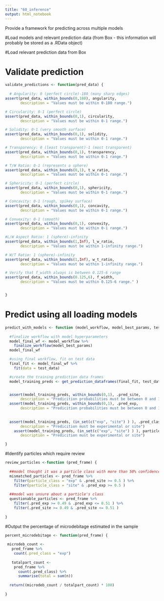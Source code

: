 ```yaml
---
title: "60_inference"
output: html_notebook
---
```


Provide a framework for predicting across multiple models


#Load models and relevant prediction data (from Box - this information will probably be stored as a .RData object)

#Load relevant prediction data from Box

# Validate prediction 
```r

validate_predictions <- function(pred_data) {
  
  # Angularity: 0 (perfect circle)-180 (many sharp edges)
assert(pred_data, within_bounds(0,180), angularity, 
       description = "Values must be within 0-180 range.")

# Circularity: 0-1 (perfect circle)
assert(pred_data, within_bounds(0,1), circularity,
       description = "Values must be within 0-1 range.")

# Solidity: 0-1 (very smooth surface)
assert(pred_data, within_bounds(0,1), solidity,
       description = "Values must be within 0-1 range.")

# Transparency: 0 (least transparent)-1 (most transparent)
assert(pred_data, within_bounds(0,1), transparency,
       description = "Values must be within 0-1 range.")

# T/W Ratio: 0-1 (represents a sphere)
assert(pred_data, within_bounds(0,1), t_w_ratio,
       description = "Values must be within 0-1 range.")

# Sphericity: 0-1 (perfect circle)
assert(pred_data, within_bounds(0,1), sphericity,
       description = "Values must be within 0-1 range.")

# Concavity: 0-1 (rough, spikey surface)
assert(pred_data, within_bounds(0,1), concavity,
       description = "Values must be within 0-1 range.")

# Convexity: 0-1 (smooth)
assert(pred_data, within_bounds(0,1), convexity,
       description = "Values must be within 0-1 range.")

#L/W Aspect Ratio: 1 (sphere)-infinity
assert(pred_data, within_bounds(1,Inf), l_w_ratio,
       description = "Values must be within 1-infinity range.")

# W/T Ratio: 1 (sphere)-infinity
assert(pred_data, within_bounds(1,Inf), w_t_ratio,
       description = "Values must be within 1-infinity range.")

# Verify that f_width always is between 0.125-6 range
assert(pred_data, within_bounds(0.125,6), f_width,
       description = "Values must be within 0.125-6 range." )


}

```

# Predict using all loading models

```r

predict_with_models <- function (model_workflow, model_best_params, test_data) {
  
  #finalize workflow with model hyperparameters
  model_final_wf <- model_workflow %>%
    finalize_workflow(model_best_params)
  model_final_wf

  #using final workflow, fit on test data
  final_fit <- model_final_wf %>%
    fit(data = test_data)

  #create the training prediction data frames
  model_training_preds <- get_prediction_dataframes(final_fit, test_data)


  assert(model_training_preds, within_bounds(0,1), .pred_site, 
       description = "Predicition probabilities must be between 0 and 1")
  assert(model_training_preds, within_bounds(0,1), .pred_exp, 
       description = "Predicition probabilities must be between 0 and 1")
  
  
  assert(model_training_preds, (in_set(c("exp", "site") ) ), .pred_class, 
       description = "Predicition must be experimental or site")
    assert(model_training_preds, (in_set(c("exp", "site") ) ), particle_class, 
       description = "Predicition must be experimental or site")

}
```

#Identify particles which require review 

```r
review_particles <-function (pred_frame) {
  
  ##model thought it was a particle class with more than 50% confidence and got it incorrect
  mismatched_particles <- pred_frame %>%
    filter(particle_class = "exp" & .pred_site >= 0.5 ) %>%
    filter(particle_class = "site" & .pred_exp >= 0.5 )
  
  ##model was unsure about a particle's class
  questionable_particles <- pred_frame %>%
    filter(.pred_exp >= 0.49 & .pred_exp <= 0.51 ) %>%
    filter(.pred_site >= 0.49 & .pred_site <= 0.51 )
  
}
```

#Output the percentage of microdebitage estimated in the sample

```r
percent_microdebitage <- function(pred_frame) {
  
 microdeb_count <- 
   pred_frame %>%
    count(.pred_class = "exp") 
    
   totalpart_count <- 
    pred_frame %>%
      count(.pred_class) %>%
      summarise(total = sum(n))
   
  return((microdeb_count / totalpart_count) * 100)
  
}
```

